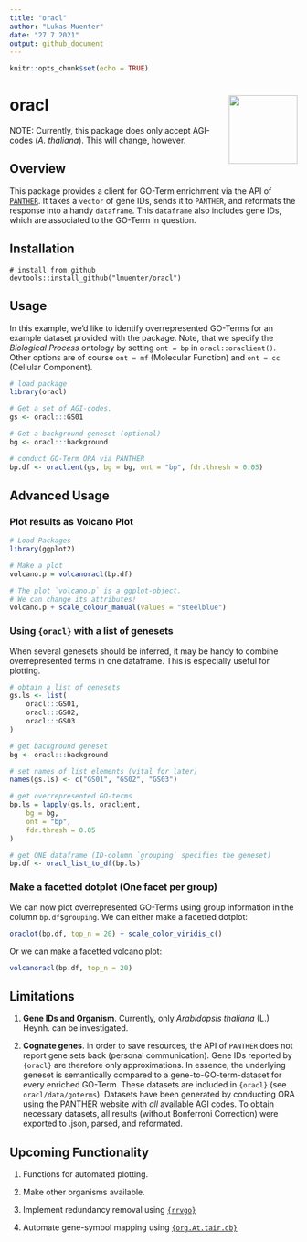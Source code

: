 ```yaml
---
title: "oracl"
author: "Lukas Muenter"
date: "27 7 2021"
output: github_document
---
```


```r
knitr::opts_chunk$set(echo = TRUE)
```

# oracl <img src="etc/www/oracl_logo.png" align="right" width="120" />

NOTE: Currently, this package does only accept AGI-codes (*A. thaliana*). This will change, however.

## Overview

This package provides a client for GO-Term enrichment via the API of [`PANTHER`](http://pantherdb.org/). It takes a `vector` of gene IDs, sends it to `PANTHER`, and reformats the response into a handy `dataframe`. This `dataframe` also includes gene IDs, which are associated to the GO-Term in question.

## Installation


```{ eval=FALSE}
# install from github
devtools::install_github("lmuenter/oracl")
```

## Usage
In this example, we'd like to identify overrepresented GO-Terms for an example dataset provided with the package. Note, that we specify the *Biological Process* ontology by setting `ont = bp` in `oracl::oraclient()`. Other options are of course `ont = mf` (Molecular Function) and `ont = cc` (Cellular Component).

```r
# load package
library(oracl)

# Get a set of AGI-codes.
gs <- oracl:::GS01

# Get a background geneset (optional)
bg <- oracl:::background

# conduct GO-Term ORA via PANTHER
bp.df <- oraclient(gs, bg = bg, ont = "bp", fdr.thresh = 0.05)
```

## Advanced Usage

### Plot results as Volcano Plot
```r
# Load Packages
library(ggplot2)

# Make a plot
volcano.p = volcanoracl(bp.df)

# The plot `volcano.p` is a ggplot-object.
# We can change its attributes!
volcano.p + scale_colour_manual(values = "steelblue")
```

### Using `{oracl}` with a list of genesets
When several genesets should be inferred, it may be handy to combine overrepresented terms in one dataframe. This is especially useful for plotting.

```r
# obtain a list of genesets
gs.ls <- list(
    oracl:::GS01,
    oracl:::GS02,
    oracl:::GS03
)

# get background geneset
bg <- oracl:::background

# set names of list elements (vital for later)
names(gs.ls) <- c("GS01", "GS02", "GS03")

# get overrepresented GO-terms
bp.ls = lapply(gs.ls, oraclient, 
    bg = bg,
    ont = "bp",
    fdr.thresh = 0.05
)

# get ONE dataframe (ID-column `grouping` specifies the geneset)
bp.df <- oracl_list_to_df(bp.ls)
``` 

### Make a facetted dotplot (One facet per group)
We can now plot overrepresented GO-Terms using group information in the column `bp.df$grouping`.
We can either make a facetted dotplot:
```r
oraclot(bp.df, top_n = 20) + scale_color_viridis_c()
```

Or we can make a facetted volcano plot:
```r
volcanoracl(bp.df, top_n = 20)
```

## Limitations

1. **Gene IDs and Organism**. Currently, only *Arabidopsis thaliana* (L.) Heynh. can be investigated.

2. **Cognate genes**. in order to save resources, the API of `PANTHER` does not report gene sets back (personal communication). Gene IDs reported by `{oracl}` are therefore only approximations. In essence, the underlying geneset is semantically compared to a gene-to-GO-term-dataset for every enriched GO-Term. These datasets are included in `{oracl}` (see `oracl/data/goterms`). Datasets have been generated by conducting ORA using the PANTHER website with *all* available AGI codes. To obtain necessary datasets, all results (without Bonferroni Correction) were exported to .json, parsed, and reformated.

## Upcoming Functionality

1. Functions for automated plotting.

2. Make other organisms available.

3. Implement redundancy removal using [`{rrvgo}`](https://bioconductor.org/packages/release/bioc/html/rrvgo.html)

4. Automate gene-symbol mapping using [`{org.At.tair.db}`](https://bioconductor.org/packages/release/data/annotation/html/org.At.tair.db.html)
